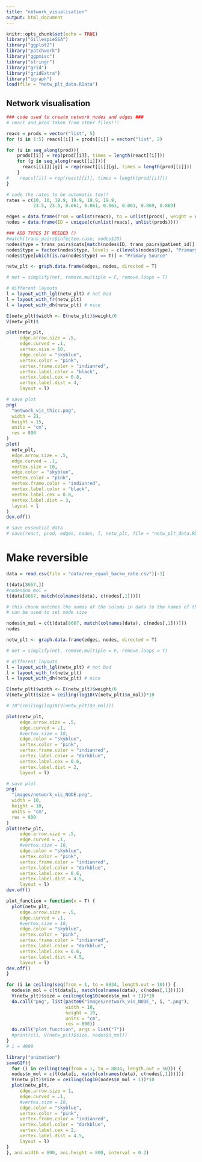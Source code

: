 ```yaml
---
title: "network_visualisation"
output: html_document
---
```


```r
knitr::opts_chunk$set(echo = TRUE)
library("GillespieSSA")
library("ggplot2")
library("patchwork")
library("ggpmisc")
library("stringr")
library("grid")
library("gridExtra")
library("igraph")
load(file = "netw_plt_data.RData")
```

## Network visualisation

```r
### code used to create network nodes and edges ###
# react and prod taken from other files!!! 

reacs = prods = vector("list", 5)
for (i in 1:5) reacs[[i]] = prods[[i]] = vector("list", 2)

for (i in seq_along(prod)){
    prods[[i]] = rep(prod[[i]], times = length(react[[i]]))
    for (g in seq_along(react[[i]])){
      reacs[[i]][[g]] = rep(react[[i]][g], times = length(prod[[i]]))
    }
#    reacs[[i]] = rep(react[[i]], times = length(prod[[i]]))
}

# code the rates to be automatic too!! 
rates = c(10, 10, 19.9, 19.9, 19.9, 19.9, 
          23.5, 23.5, 0.061, 0.061, 0.061, 0.061, 0.869, 0.869)

edges = data.frame(from = unlist(reacs), to = unlist(prods), weight = rates)
nodes = data.frame(ID = unique(c(unlist(reacs), unlist(prods))))
```


```r
### ADD TYPES IF NEEDED ()
#match(trans_pairs$infectee.case, nodes$ID)
nodes$type = trans_pairs$cats[match(nodes$ID, trans_pairs$patient_id)]
nodes$type = factor(nodes$type, levels = c(levels(nodes$type), "Primary Source"))
nodes$type[which(is.na(nodes$type) == T)] = "Primary Source"
```



```r
netw_plt <- graph.data.frame(edges, nodes, directed = T)

# net = simplify(net, remove.multiple = F, remove.loops = T)

# different layouts
l = layout_with_lgl(netw_plt) # not bad
l = layout_with_fr(netw_plt)
l = layout_with_dh(netw_plt) # nice

E(netw_plt)$width <- E(netw_plt)$weight/6
V(netw_plt)$

plot(netw_plt, 
     edge.arrow.size = .5, 
     edge.curved = .1,
     vertex.size = 10,
     edge.color = "skyblue", 
     vertex.color = "pink", 
     vertex.frame.color = "indianred", 
     vertex.label.color = "black",
     vertex.label.cex = 0.8, 
     vertex.label.dist = 4,
     layout = l)
```

```r
# save plot
png(
  "network_vis_thicc.png",
  width = 21,
  height = 15,
  units = "cm",
  res = 800
)
plot(
  netw_plt,
  edge.arrow.size = .5,
  edge.curved = .1,
  vertex.size = 10,
  edge.color = "skyblue",
  vertex.color = "pink",
  vertex.frame.color = "indianred",
  vertex.label.color = "black",
  vertex.label.cex = 0.8,
  vertex.label.dist = 3,
  layout = l
)
dev.off()
```

```r
# save essential data
# save(react, prod, edges, nodes, l, netw_plt, file = "netw_plt_data.RData")
```



# Make reversible 

```r
data = read.csv(file = "data/rev_equal_backw_rate.csv")[-1]
```

```r
t(data[8667,]) 
#nodes$no_mol = 
t(data[8667, match(colnames(data), c(nodes[,1]))])

# this chunk matches the names of the colums in data to the names of the nodes then prints the data but in the order of the nodes
# can be used to set node size 
```

```r
nodes$n_mol = c(t(data[8667, match(colnames(data), c(nodes[,1]))]))
nodes
```


```r
netw_plt <- graph.data.frame(edges, nodes, directed = T)

# net = simplify(net, remove.multiple = F, remove.loops = T)

# different layouts
l = layout_with_lgl(netw_plt) # not bad
l = layout_with_fr(netw_plt)
l = layout_with_dh(netw_plt) # nice

E(netw_plt)$width <- E(netw_plt)$weight/6
V(netw_plt)$size = ceiling(log10(V(netw_plt)$n_mol))*10

# 10^(ceiling(log10(V(netw_plt)$n_mol)))

plot(netw_plt, 
     edge.arrow.size = .5, 
     edge.curved = .1,
     #vertex.size = 10,
     edge.color = "skyblue", 
     vertex.color = "pink", 
     vertex.frame.color = "indianred", 
     vertex.label.color = "darkblue",
     vertex.label.cex = 0.6, 
     vertex.label.dist = 2,
     layout = l)
```

```r
# save plot
png(
  "images/network_vis_NODE.png",
  width = 10,
  height = 10,
  units = "cm",
  res = 800
)
plot(netw_plt, 
     edge.arrow.size = .5, 
     edge.curved = .1,
     #vertex.size = 10,
     edge.color = "skyblue", 
     vertex.color = "pink", 
     vertex.frame.color = "indianred", 
     vertex.label.color = "darkblue",
     vertex.label.cex = 0.6, 
     vertex.label.dist = 4.5,
     layout = l)
dev.off()
```


```r
plot_function = function(x = T) {
  plot(netw_plt, 
     edge.arrow.size = .5, 
     edge.curved = .1,
     #vertex.size = 10,
     edge.color = "skyblue", 
     vertex.color = "pink", 
     vertex.frame.color = "indianred", 
     vertex.label.color = "darkblue",
     vertex.label.cex = 0.6, 
     vertex.label.dist = 4.5,
     layout = l)
dev.off()
} 
```


```r
for (i in ceiling(seq(from = 1, to = 8834, length.out = 10))) {
  nodes$n_mol = c(t(data[i, match(colnames(data), c(nodes[,1]))]))
  V(netw_plt)$size = ceiling(log10(nodes$n_mol + 1))*10
  do.call("png", list(paste0("images/network_vis_NODE_", i, ".png"),
                      width = 10,
                      height = 10,
                      units = "cm",
                      res = 800))
  do.call("plot_function", args = list("T"))
  #print(c(i, V(netw_plt)$size, nodes$n_mol))
}
# i = 4909 
```


```r
library("animation")
saveGIF({
  for (i in ceiling(seq(from = 1, to = 8834, length.out = 50))) {
  nodes$n_mol = c(t(data[i, match(colnames(data), c(nodes[,1]))]))
  V(netw_plt)$size = ceiling(log10(nodes$n_mol + 1))*10
  plot(netw_plt, 
     edge.arrow.size = 1, 
     edge.curved = .1,
     #vertex.size = 10,
     edge.color = "skyblue", 
     vertex.color = "pink", 
     vertex.frame.color = "indianred", 
     vertex.label.color = "darkblue",
     vertex.label.cex = 2, 
     vertex.label.dist = 4.5,
     layout = l)
}
}, ani.width = 800, ani.height = 800, interval = 0.2)
```

